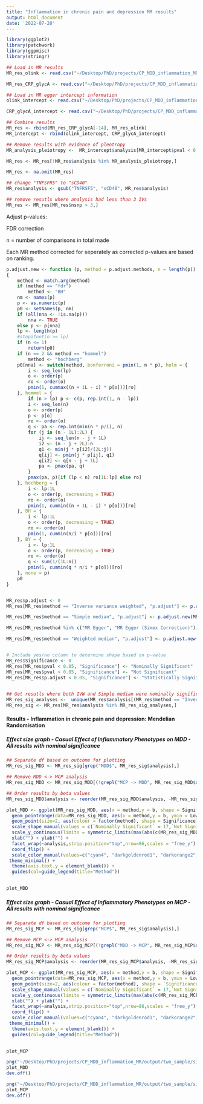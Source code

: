```yaml
---
title: "Inflammation in chronic pain and depression MR results"
output: html_document
date: '2022-07-20'
---
```


```r
library(ggplot2)
library(patchwork)
library(ggpmisc)
library(stringr)
```

```r

## Load in MR results
MR_res_olink <- read.csv("~/Desktop/PhD/projects/CP_MDD_inflammation_MR/output/two_sample/olink_CVD/MR_inflam_results_beta_df.csv")

MR_res_CRP_glycA <- read.csv("~/Desktop/PhD/projects/CP_MDD_inflammation_MR/output/two_sample/CRP_glycA/MR_CRP_glycA_results_beta_df.csv")

## Load in MR egger intercept information
olink_intercept <- read.csv("~/Desktop/PhD/projects/CP_MDD_inflammation_MR/output/two_sample/olink_CVD/MR_inflam_results_pleiotropy_df.csv")

CRP_glycA_intercept <- read.csv("~/Desktop/PhD/projects/CP_MDD_inflammation_MR/output/two_sample/CRP_glycA/MR_CRP_glycA_results_pleiotropy_df.csv")

## Combine results
MR_res <- rbind(MR_res_CRP_glycA[-14], MR_res_olink)
MR_intercept <- rbind(olink_intercept, CRP_glycA_intercept)

## Remove results with evidence of pleotropy
MR_analysis_pleiotropy <-  MR_intercept$analysis[MR_intercept$pval < 0.05]

MR_res <- MR_res[!MR_res$analysis %in% MR_analysis_pleiotropy,]

MR_res <- na.omit(MR_res)

## change "TNFSFR5" to "sCD40"
MR_res$analysis <- gsub("TNFRSF5", "sCD40", MR_res$analysis)

## remove resutls where analysis had less than 3 IVs
MR_res <- MR_res[MR_res$nsnp > 3,]
```


Adjust p-values:

FDR correction

n = number of comparisons in total made

Each MR method corrected for seperately as corrected p-values are based on ranking.


```r
p.adjust.new <- function (p, method = p.adjust.methods, n = length(p)) 
{
    method <- match.arg(method)
    if (method == "fdr") 
        method <- "BH"
    nm <- names(p)
    p <- as.numeric(p)
    p0 <- setNames(p, nm)
    if (all(nna <- !is.na(p))) 
        nna <- TRUE
    else p <- p[nna]
    lp <- length(p)
    #stopifnot(n >= lp)
    if (n <= 1) 
        return(p0)
    if (n == 2 && method == "hommel") 
        method <- "hochberg"
    p0[nna] <- switch(method, bonferroni = pmin(1, n * p), holm = {
        i <- seq_len(lp)
        o <- order(p)
        ro <- order(o)
        pmin(1, cummax((n + 1L - i) * p[o]))[ro]
    }, hommel = {
        if (n > lp) p <- c(p, rep.int(1, n - lp))
        i <- seq_len(n)
        o <- order(p)
        p <- p[o]
        ro <- order(o)
        q <- pa <- rep.int(min(n * p/i), n)
        for (j in (n - 1L):2L) {
            ij <- seq_len(n - j + 1L)
            i2 <- (n - j + 2L):n
            q1 <- min(j * p[i2]/(2L:j))
            q[ij] <- pmin(j * p[ij], q1)
            q[i2] <- q[n - j + 1L]
            pa <- pmax(pa, q)
        }
        pmax(pa, p)[if (lp < n) ro[1L:lp] else ro]
    }, hochberg = {
        i <- lp:1L
        o <- order(p, decreasing = TRUE)
        ro <- order(o)
        pmin(1, cummin((n + 1L - i) * p[o]))[ro]
    }, BH = {
        i <- lp:1L
        o <- order(p, decreasing = TRUE)
        ro <- order(o)
        pmin(1, cummin(n/i * p[o]))[ro]
    }, BY = {
        i <- lp:1L
        o <- order(p, decreasing = TRUE)
        ro <- order(o)
        q <- sum(1/(1L:n))
        pmin(1, cummin(q * n/i * p[o]))[ro]
    }, none = p)
    p0
}


MR_res$p.adjust <- 0
MR_res[MR_res$method == "Inverse variance weighted", "p.adjust"] <- p.adjust.new(MR_res[MR_res$method == "Inverse variance weighted", "pval"], n = (nrow(MR_res)/4), method = "fdr")

MR_res[MR_res$method == "Simple median", "p.adjust"] <- p.adjust.new(MR_res[MR_res$method == "Simple median", "pval"], n = (nrow(MR_res)/4), method = "fdr")

MR_res[MR_res$method %in% c("MR Egger", "MR Egger (Simex Correction)"), "p.adjust"] <- p.adjust.new(MR_res[MR_res$method %in% c("MR Egger", "MR Egger (Simex Correction)"), "pval"], n = (nrow(MR_res)/4), method = "fdr")

MR_res[MR_res$method == "Weighted median", "p.adjust"] <- p.adjust.new(MR_res[MR_res$method == "Weighted median", "pval"], n = (nrow(MR_res)/4), method = "fdr")


# Include yes/no column to determine shape based on p-value
MR_res$Significance <- 0
MR_res[MR_res$pval < 0.05, "Significance"] <- "Nominally Significant"
MR_res[MR_res$pval > 0.05, "Significance"] <- "Not Significant"
MR_res[MR_res$p.adjust < 0.05, "Significance"] <- "Statistically Significant"
  

## Get resutls where both IVW and Simple median were nominally significant
MR_res_sig_analyses <-  unique(MR_res$analysis[(MR_res$method == "Inverse variance weighted" & MR_res$pval < 0.05)])
MR_res_sig <- MR_res[MR_res$analysis %in% MR_res_sig_analyses,]

```

#### Results - Inflammation in chronic pain and depression: Mendelian Randomisation {.tabset}

##### Effect size graph - Casual Effect of Inflammatory Phenotypes on MDD - All results with nominal significance

```r

## Separate df based on outcome for plotting
MR_res_sig_MDD <- MR_res_sig[grep("MDD$", MR_res_sig$analysis),]

## Remove MDD <-> MCP analysis
MR_res_sig_MDD <- MR_res_sig_MDD[(!grepl("MCP -> MDD", MR_res_sig_MDD$analysis)),]

## Order results by beta values
MR_res_sig_MDD$analysis <- reorder(MR_res_sig_MDD$analysis, -MR_res_sig_MDD$b)

plot_MDD <- ggplot(MR_res_sig_MDD, aes(x = method,y = b, shape = Significance)) +
  geom_pointrange(data=MR_res_sig_MDD, aes(x = method,y = b, ymin = Lower, ymax = Upper, col = method)) +
  geom_point(size=2, aes(colour = factor(method), shape = Significance)) +
  scale_shape_manual(values = c(`Nominally Significant` = 17,`Not Significant`= 16,`Statistically Significant` = 15)) +
  scale_y_continuous(limits = symmetric_limits(max(abs(c(MR_res_sig_MDD$Upper, MR_res_sig_MDD$Lower))))) +
  xlab("") + ylab("") +
  facet_wrap(~analysis,strip.position="top",nrow=86,scales = "free_y") +
  coord_flip() +
  scale_color_manual(values=c("cyan4", "darkgoldenrod1", "darkorange2", "chartreuse4", "darkslateblue")) +
 theme_minimal() + 
  theme(axis.text.y = element_blank()) + 
  guides(col=guide_legend(title="Method"))
  

plot_MDD

```

##### Effect size graph - Casual Effect of Inflammatory Phenotypes on MCP - All results with nominal significance

```r

## Separate df based on outcome for plotting
MR_res_sig_MCP <- MR_res_sig[grep("MCP$", MR_res_sig$analysis),]

## Remove MCP <-> MCP analysis
MR_res_sig_MCP <- MR_res_sig_MCP[(!grepl("MDD -> MCP", MR_res_sig_MCP$analysis)),]

## Order results by beta values
MR_res_sig_MCP$analysis <- reorder(MR_res_sig_MCP$analysis, -MR_res_sig_MCP$b)

plot_MCP <- ggplot(MR_res_sig_MCP, aes(x = method,y = b, shape = Significance)) +
  geom_pointrange(data=MR_res_sig_MCP, aes(x = method,y = b, ymin = Lower, ymax = Upper, col = method)) +
  geom_point(size=2, aes(colour = factor(method), shape = `Significance`)) +
  scale_shape_manual(values = c(`Nominally Significant` = 17,`Not Significant`= 16,`Statistically Significant` = 15)) +
  scale_y_continuous(limits = symmetric_limits(max(abs(c(MR_res_sig_MCP$Upper, MR_res_sig_MCP$Lower))))) +
  xlab("") + ylab("") +
  facet_wrap(~analysis,strip.position="top",nrow=86,scales = "free_y") +
  coord_flip() +
  scale_color_manual(values=c("cyan4", "darkgoldenrod1", "darkorange2", "chartreuse4", "darkslateblue")) +
 theme_minimal() + 
  theme(axis.text.y = element_blank()) + 
  guides(col=guide_legend(title="Method"))
  

plot_MCP
```


```r

png("~/Desktop/PhD/projects/CP_MDD_inflammation_MR/output/two_sample/sig_MDD.jpg", res = 200, height = 1200, width = 1200)
plot_MDD
dev.off()

png("~/Desktop/PhD/projects/CP_MDD_inflammation_MR/output/two_sample/sig_MCP.jpg", res = 200, height = 2000, width = 1200)
plot_MCP
dev.off()

```


